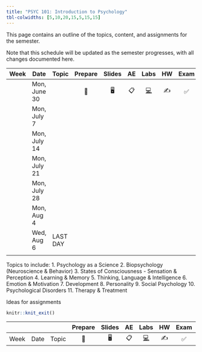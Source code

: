 ```yaml
---
title: "PSYC 101: Introduction to Psychology"
tbl-colwidths: [5,10,20,15,5,15,15]
---
```


This page contains an outline of the topics, content, and assignments for the semester.

Note that this schedule will be updated as the semester progresses, with all changes documented here.

::: column-screen-inset-right
| Week | Date         | Topic    | Prepare | Slides | AE  |  Labs  | HW  | Exam | Project |
|------|--------------|----------|:-------:|:------:|:---:|:------:|:---:|:----:|:-------:|
|      | Mon, June 30 |          |   📖    |   🖥️   | 📋  | [💻]() | ✍️  |  ✅  |   📂    |
|      | Mon, July 7  |          |         |        |     |        |     |      |         |
|      | Mon, July 14 |          |         |        |     |        |     |      |         |
|      | Mon, July 21 |          |         |        |     |        |     |      |         |
|      | Mon, July 28 |          |         |        |     |        |     |      |         |
|      | Mon, Aug 4   |          |         |        |     |        |     |      |         |
|      | Wed, Aug 6   | LAST DAY |         |        |     |        |     |      |         |
|      |              |          |         |        |     |        |     |      |         |
:::



Topics to include: 
1. Psychology as a Science
2. Biopsychology (Neuroscience & Behavior)
3. States of Consciousness - Sensation & Perception
4. Learning & Memory
5. Thinking, Language & Intelligence
6. Emotion & Motivation
7. Development
8. Personality
9. Social Psychology
10. Psychological Disorders
11. Therapy & Treatment




Ideas for assignments 

```r
knitr::knit_exit()
```

|      |      |       | Prepare | Slides | AE  |  Labs  | HW  | Exam | Project |
|------|------|-------|:-------:|:------:|:---:|:------:|:---:|:----:|:-------:|
| Week | Date | Topic |   📖    |   🖥️   | 📋  | [💻]() | ✍️  |  ✅  |   📂    |
